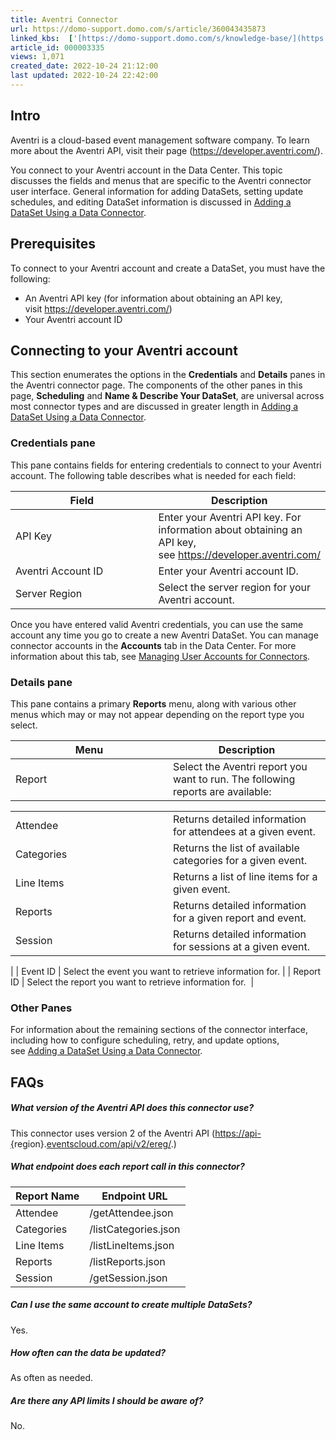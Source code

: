 ```yaml
---
title: Aventri Connector
url: https://domo-support.domo.com/s/article/360043435873
linked_kbs:  ['[https://domo-support.domo.com/s/knowledge-base/](https://domo-support.domo.com/s/knowledge-base/)', '[https://domo-support.domo.com/s/](https://domo-support.domo.com/s/)', '[https://domo-support.domo.com/s/topic/0TO5w000000ZammGAC](https://domo-support.domo.com/s/topic/0TO5w000000ZammGAC)', '[https://domo-support.domo.com/s/topic/0TO5w000000ZanLGAS](https://domo-support.domo.com/s/topic/0TO5w000000ZanLGAS)', '[https://domo-support.domo.com/s/topic/0TO5w000000ZaoQGAS](https://domo-support.domo.com/s/topic/0TO5w000000ZaoQGAS)', '[https://domo-support.domo.com/s/article/360042926274](https://domo-support.domo.com/s/article/360042926274)', '[https://domo-support.domo.com/s/article/360042926054](https://domo-support.domo.com/s/article/360042926054)', '[https://domo-support.domo.com/s/article/360043435873](https://domo-support.domo.com/s/article/360043435873)', '[https://domo-support.domo.com/s/topic/0TO5w000000ZaoQGAS/api-connectors](https://domo-support.domo.com/s/topic/0TO5w000000ZaoQGAS/api-connectors)', '[https://domo-support.domo.com/s/article/360043429933](https://domo-support.domo.com/s/article/360043429933)', '[https://domo-support.domo.com/s/article/360043429953](https://domo-support.domo.com/s/article/360043429953)', '[https://domo-support.domo.com/s/article/360042925494](https://domo-support.domo.com/s/article/360042925494)', '[https://domo-support.domo.com/s/article/360043429913](https://domo-support.domo.com/s/article/360043429913)', '[https://domo-support.domo.com/s/article/4408174643607](https://domo-support.domo.com/s/article/4408174643607)', '[https://domo-support.domo.com/s/login/](https://domo-support.domo.com/s/login/)']
article_id: 000003335
views: 1,071
created_date: 2022-10-24 21:12:00
last updated: 2022-10-24 22:42:00
---
```




Intro
-----


Aventri is a cloud-based event management software company. To learn more about the Aventri API, visit their page (<https://developer.aventri.com/>).


You connect to your Aventri account in the Data Center. This topic discusses the fields and menus that are specific to the Aventri connector user interface. General information for adding DataSets, setting update schedules, and editing DataSet information is discussed in [Adding a DataSet Using a Data Connector](/s/article/360042926274).


Prerequisites
-------------


To connect to your Aventri account and create a DataSet, you must have the following:


* An Aventri API key (for information about obtaining an API key, visit <https://developer.aventri.com/>)
* Your Aventri account ID


Connecting to your Aventri account
----------------------------------


This section enumerates the options in the **Credentials** and **Details** panes in the Aventri connector page. The components of the other panes in this page, **Scheduling** and **Name & Describe Your DataSet**, are universal across most connector types and are discussed in greater length in [Adding a DataSet Using a Data Connector](/s/article/360042926274 "Adding a DataSet Using a Data Connector").


### Credentials pane


This pane contains fields for entering credentials to connect to your Aventri account. The following table describes what is needed for each field:  




| Field | Description |
| --- | --- |
| API Key | Enter your Aventri API key. For information about obtaining an API key, see <https://developer.aventri.com/> |
| Aventri Account ID | Enter your Aventri account ID. |
| Server Region | Select the server region for your Aventri account. |


Once you have entered valid Aventri credentials, you can use the same account any time you go to create a new Aventri DataSet. You can manage connector accounts in the **Accounts** tab in the Data Center. For more information about this tab, see [Managing User Accounts for Connectors](/s/article/360042926054 "Managing User Accounts for Connectors").


### Details pane


This pane contains a primary **Reports** menu, along with various other menus which may or may not appear depending on the report type you select.




| Menu | Description |
| --- | --- |
| Report | Select the Aventri report you want to run. The following reports are available:

|  |  |
| --- | --- |
| Attendee | Returns detailed information for attendees at a given event. |
| Categories | Returns the list of available categories for a given event. |
| Line Items | Returns a list of line items for a given event. |
| Reports | Returns detailed information for a given report and event. |
| Session | Returns detailed information for sessions at a given event. |

 |
| Event ID | Select the event you want to retrieve information for. |
| Report ID | Select the report you want to retrieve information for.  |


### Other Panes


For information about the remaining sections of the connector interface, including how to configure scheduling, retry, and update options, see [Adding a DataSet Using a Data Connector](/s/article/360042926274).


FAQs
----


##### What version of the Aventri API does this connector use?


This connector uses version 2 of the Aventri API (<https://api-{>region}.[eventscloud.com/api/v2/ereg/](http://eventscloud.com/api/v2/ereg/).)


##### What endpoint does each report call in this connector?




| Report Name | Endpoint URL |
| --- | --- |
| Attendee | /getAttendee.json |
| Categories | /listCategories.json |
| Line Items | /listLineItems.json |
| Reports | /listReports.json |
| Session | /getSession.json |


##### Can I use the same account to create multiple DataSets?


Yes.


##### How often can the data be updated?


As often as needed.


##### Are there any API limits I should be aware of?


No.

